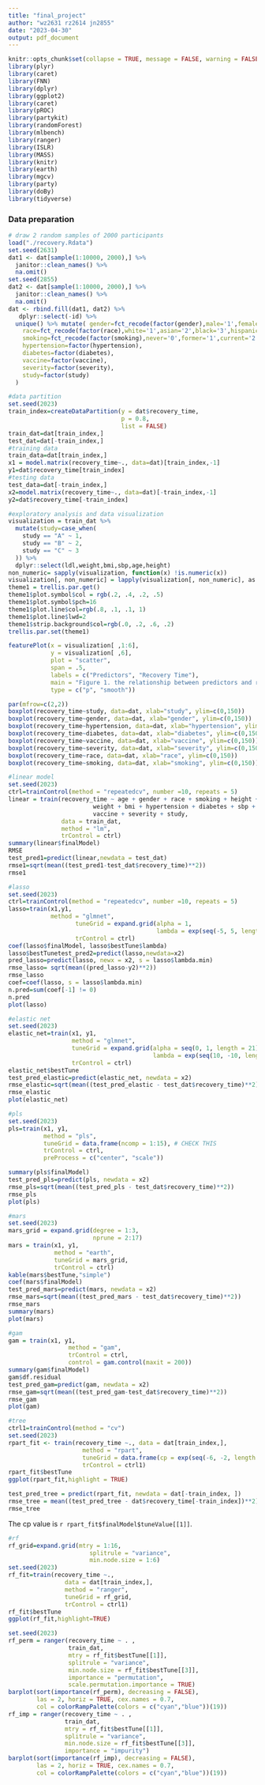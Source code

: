 ```yaml
---
title: "final_project"
author: "wz2631 rz2614 jn2855"
date: "2023-04-30"
output: pdf_document
---
```


```r
knitr::opts_chunk$set(collapse = TRUE, message = FALSE, warning = FALSE)
library(plyr)
library(caret)
library(FNN) 
library(dplyr)
library(ggplot2)
library(caret)
library(pROC)
library(partykit)
library(randomForest)
library(mlbench)
library(ranger)
library(ISLR)
library(MASS)
library(knitr)
library(earth)
library(mgcv)
library(party)
library(doBy) 
library(tidyverse)
```

### Data preparation
```r
# draw 2 random samples of 2000 participants
load("./recovery.Rdata")
set.seed(2631) 
dat1 <- dat[sample(1:10000, 2000),] %>% 
  janitor::clean_names() %>% 
  na.omit()
set.seed(2855) 
dat2 <- dat[sample(1:10000, 2000),] %>% 
  janitor::clean_names() %>% 
  na.omit() 
dat <- rbind.fill(dat1, dat2) %>%
   dplyr::select(-id) %>% 
  unique() %>% mutate( gender=fct_recode(factor(gender),male='1',female='0'),
    race=fct_recode(factor(race),white='1',asian='2',black='3',hispanic='4'),
    smoking=fct_recode(factor(smoking),never='0',former='1',current='2'),
    hypertension=factor(hypertension),
    diabetes=factor(diabetes),
    vaccine=factor(vaccine),
    severity=factor(severity),
    study=factor(study)
  ) 
```

```r
#data partition
set.seed(2023)
train_index=createDataPartition(y = dat$recovery_time,
                                p = 0.8,
                                list = FALSE)
train_dat=dat[train_index,]
test_dat=dat[-train_index,]
#training data
train_data=dat[train_index,]
x1 = model.matrix(recovery_time~., data=dat)[train_index,-1]
y1=dat$recovery_time[train_index]
#testing data
test_data=dat[-train_index,]
x2=model.matrix(recovery_time~., data=dat)[-train_index,-1]
y2=dat$recovery_time[-train_index]  
```

```r
#exploratory analysis and data visualization
visualization = train_dat %>% 
  mutate(study=case_when(
    study == "A" ~ 1,
    study == "B" ~ 2,
    study == "C" ~ 3
  )) %>% 
  dplyr::select(ldl,weight,bmi,sbp,age,height)
non_numeric= sapply(visualization, function(x) !is.numeric(x))
visualization[, non_numeric] = lapply(visualization[, non_numeric], as.numeric) 
theme1 = trellis.par.get()
theme1$plot.symbol$col = rgb(.2, .4, .2, .5)
theme1$plot.symbol$pch=16
theme1$plot.line$col=rgb(.8, .1, .1, 1)
theme1$plot.line$lwd=2
theme1$strip.background$col=rgb(.0, .2, .6, .2)
trellis.par.set(theme1)

featurePlot(x = visualization[ ,1:6],
            y = visualization[ ,6],
            plot = "scatter",
            span = .5,
            labels = c("Predictors", "Recovery Time"),
            main = "Figure 1. the relationship between predictors and recovery time",
            type = c("p", "smooth"))
```

```r
par(mfrow=c(2,2)) 
boxplot(recovery_time~study, data=dat, xlab="study", ylim=c(0,150))
boxplot(recovery_time~gender, data=dat, xlab="gender", ylim=c(0,150))
boxplot(recovery_time~hypertension, data=dat, xlab="hypertension", ylim=c(0,150))
boxplot(recovery_time~diabetes, data=dat, xlab="diabetes", ylim=c(0,150))
boxplot(recovery_time~vaccine, data=dat, xlab="vaccine", ylim=c(0,150))
boxplot(recovery_time~severity, data=dat, xlab="severity", ylim=c(0,150))
boxplot(recovery_time~race, data=dat, xlab="race", ylim=c(0,150))
boxplot(recovery_time~smoking, data=dat, xlab="smoking", ylim=c(0,150))

```

```r
#linear model
set.seed(2023)
ctrl=trainControl(method = "repeatedcv", number =10, repeats = 5)
linear = train(recovery_time ~ age + gender + race + smoking + height + 
                        weight + bmi + hypertension + diabetes + sbp + ldl + 
                        vaccine + severity + study, 
               data = train_dat, 
               method = "lm", 
               trControl = ctrl)
summary(linear$finalModel)
RMSE
test_pred1=predict(linear,newdata = test_dat)
rmse1=sqrt(mean((test_pred1-test_dat$recovery_time)**2))
rmse1
```

```r
#lasso
set.seed(2023)
ctrl=trainControl(method = "repeatedcv", number =10, repeats = 5)
lasso=train(x1,y1, 
            method = "glmnet",
                   tuneGrid = expand.grid(alpha = 1,
                                          lambda = exp(seq(-5, 5, length = 100))),
                   trControl = ctrl)
coef(lasso$finalModel, lasso$bestTune$lambda)
lasso$bestTunetest_pred2=predict(lasso,newdata=x2)
pred_lasso=predict(lasso, newx = x2, s = lasso$lambda.min)
rmse_lasso= sqrt(mean((pred_lasso-y2)**2))
rmse_lasso
coef=coef(lasso, s = lasso$lambda.min)
n.pred=sum(coef[-1] != 0)  
n.pred
plot(lasso)
```


```r
#elastic net
set.seed(2023)
elastic_net=train(x1, y1,
                  method = "glmnet",
                  tuneGrid = expand.grid(alpha = seq(0, 1, length = 21), 
                                         lambda = exp(seq(10, -10, length = 50))),
                  trControl = ctrl)
elastic_net$bestTune
test_pred_elastic=predict(elastic_net, newdata = x2)
rmse_elastic=sqrt(mean((test_pred_elastic - test_dat$recovery_time)**2))
rmse_elastic
plot(elastic_net)
```





```r
#pls
set.seed(2023)
pls=train(x1, y1,
          method = "pls",
          tuneGrid = data.frame(ncomp = 1:15), # CHECK THIS
          trControl = ctrl,
          preProcess = c("center", "scale"))

summary(pls$finalModel)
test_pred_pls=predict(pls, newdata = x2)
rmse_pls=sqrt(mean((test_pred_pls - test_dat$recovery_time)**2))
rmse_pls
plot(pls)
```

```r
#mars
set.seed(2023)
mars_grid = expand.grid(degree = 1:3, 
                        nprune = 2:17) 
mars = train(x1, y1,
             method = "earth",
             tuneGrid = mars_grid,
             trControl = ctrl)
kable(mars$bestTune,"simple")
coef(mars$finalModel)
test_pred_mars=predict(mars, newdata = x2)
rmse_mars=sqrt(mean((test_pred_mars - test_dat$recovery_time)**2))
rmse_mars
summary(mars)
plot(mars)
```


```r
#gam 
gam = train(x1, y1,
                 method = "gam",
                 trControl = ctrl,
                 control = gam.control(maxit = 200))
summary(gam$finalModel)
gam$df.residual
test_pred_gam=predict(gam, newdata = x2)
rmse_gam=sqrt(mean((test_pred_gam-test_dat$recovery_time)**2))
rmse_gam
plot(gam)
```

```r
#tree
ctrl1=trainControl(method = "cv")
set.seed(2023)
rpart_fit <- train(recovery_time ~., data = dat[train_index,], 
                     method = "rpart",
                     tuneGrid = data.frame(cp = exp(seq(-6, -2, length = 50))),
                     trControl = ctrl1)
rpart_fit$bestTune
ggplot(rpart_fit,highlight = TRUE)

test_pred_tree = predict(rpart_fit, newdata = dat[-train_index, ])
rmse_tree = mean((test_pred_tree - dat$recovery_time[-train_index])**2)
rmse_tree
```
The cp value is `r rpart_fit$finalModel$tuneValue[[1]]`.

```r
#rf
rf_grid=expand.grid(mtry = 1:16,
                       splitrule = "variance",
                       min.node.size = 1:6)
set.seed(2023)
rf_fit=train(recovery_time ~., 
                data = dat[train_index,],
                method = "ranger",
                tuneGrid = rf_grid,
                trControl = ctrl1)
rf_fit$bestTune
ggplot(rf_fit,highlight=TRUE)
```



```r
set.seed(2023)
rf_perm = ranger(recovery_time ~ . , 
                 train_dat,
                 mtry = rf_fit$bestTune[[1]], 
                 splitrule = "variance",
                 min.node.size = rf_fit$bestTune[[3]],
                 importance = "permutation",
                 scale.permutation.importance = TRUE)
barplot(sort(importance(rf_perm), decreasing = FALSE), 
        las = 2, horiz = TRUE, cex.names = 0.7,
        col = colorRampPalette(colors = c("cyan","blue"))(19))
rf_imp = ranger(recovery_time ~ . , 
                train_dat,
                mtry = rf_fit$bestTune[[1]], 
                splitrule = "variance",
                min.node.size = rf_fit$bestTune[[3]],
                importance = "impurity") 
barplot(sort(importance(rf_imp), decreasing = FALSE), 
        las = 2, horiz = TRUE, cex.names = 0.7,
        col = colorRampPalette(colors = c("cyan","blue"))(19))
```


